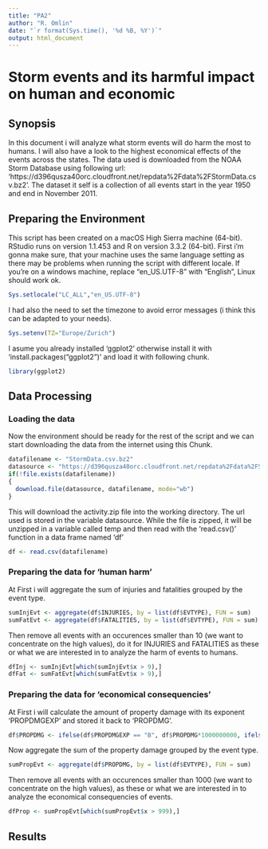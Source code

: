 ```yaml
---
title: "PA2"
author: "R. Omlin"
date: "`r format(Sys.time(), '%d %B, %Y')`"
output: html_document
---
```


# Storm events and its harmful impact on human and economic

## Synopsis
In this document i will analyze what storm events will do harm the most to humans. I will also have a look to the highest economical effects of the events across the states.
The data used is downloaded from the NOAA Storm Database using following url:  'https://d396qusza40orc.cloudfront.net/repdata%2Fdata%2FStormData.csv.bz2'. The dataset it self is a collection of all events start in the year 1950 and end in November 2011.

## Preparing the Environment
This script has been created on a macOS High Sierra machine (64-bit). RStudio runs on version 1.1.453 and R on version 3.3.2 (64-bit).
First i'm gonna make sure, that your machine uses the same language setting as there may be problems when running the script with different locale. If you're on a windows machine, replace "en_US.UTF-8" with "English", Linux should work ok.
```r
Sys.setlocale("LC_ALL","en_US.UTF-8")
```

I had also the need to set the timezone to avoid error messages (i think this can be adapted to your needs).
```r
Sys.setenv(TZ="Europe/Zurich")
```
I asume you already installed 'ggplot2' otherwise install it with 'install.packages("ggplot2")' and load it with following chunk.
```r
library(ggplot2)
```

## Data Processing
### Loading the data
Now the environment should be ready for the rest of the script and we can start downloading the data from the internet using this Chunk.
```r
datafilename <- "StormData.csv.bz2" 
datasource <- "https://d396qusza40orc.cloudfront.net/repdata%2Fdata%2FStormData.csv.bz2"
if(!file.exists(datafilename))
{
  download.file(datasource, datafilename, mode="wb")
}
```

This will download the activity.zip file into the working directory. The url used is stored in the variable datasource.
While the file is zipped, it will be unzipped in a variable called temp and then read with the 'read.csv()' function in a data frame named 'df'
```r
df <- read.csv(datafilename)
```

### Preparing the data for 'human harm'
At First i will aggregate the sum of injuries and fatalities grouped by the event type.
```r
sumInjEvt <- aggregate(df$INJURIES, by = list(df$EVTYPE), FUN = sum)
sumFatEvt <- aggregate(df$FATALITIES, by = list(df$EVTYPE), FUN = sum)
```

Then remove all events with an occurences smaller than 10 (we want to concentrate on the high values), do it for INJURIES and FATALITIES as these or what we are interested in to analyze the harm of events to humans.
```r
dfInj <- sumInjEvt[which(sumInjEvt$x > 9),]
dfFat <- sumFatEvt[which(sumFatEvt$x > 9),]
```

### Preparing the data for 'economical consequencies'
At First i will calculate the amount of property damage with its exponent 'PROPDMGEXP' and stored it back to 'PROPDMG'.
```r
df$PROPDMG <- ifelse(df$PROPDMGEXP == "B", df$PROPDMG*1000000000, ifelse(df$PROPDMGEXP == "M", df$PROPDMG*1000000, ifelse(df$PROPDMGEXP == "K", df$PROPDMG*1000, df$PROPDMG)))
```

Now aggregate the sum of the property damage grouped by the event type.
```r
sumPropEvt <- aggregate(df$PROPDMG, by = list(df$EVTYPE), FUN = sum)
```

Then remove all events with an occurences smaller than 1000 (we want to concentrate on the high values), as these or what we are interested in to analyze the economical consequencies of events.
```r
dfProp <- sumPropEvt[which(sumPropEvt$x > 999),]
```
## Results
